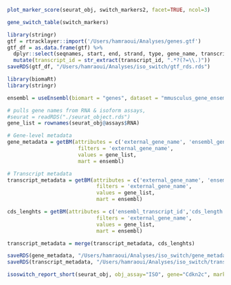 
```r
plot_marker_score(seurat_obj, switch_markers2, facet=TRUE, ncol=3)
```

```r
gene_switch_table(switch_markers)
```







```r
library(stringr)
gtf = rtracklayer::import('/Users/hamraoui/Analyses/genes.gtf') 
gtf_df = as.data.frame(gtf) %>%
  dplyr::select(seqnames, start, end, strand, type, gene_name, transcript_id, transcript_name, transcript_biotype, tag) %>%
  mutate(transcript_id = str_extract(transcript_id, ".*?(?=\\.)"))
saveRDS(gtf_df, "/Users/hamraoui/Analyses/iso_switch/gtf_rds.rds")
```

```r
library(biomaRt)
library(stringr)

ensembl = useEnsembl(biomart = "genes", dataset = "mmusculus_gene_ensembl")

# pulls gene names from RNA & isoform assays,
#seurat = readRDS("./seurat_object.rds")
gene_list = rownames(seurat_obj@assays$RNA)

# Gene-level metadata
gene_metadata = getBM(attributes = c('external_gene_name', 'ensembl_gene_id', 'description','gene_biotype','transcript_count', 'entrezgene_id'),
                       filters = 'external_gene_name',
                       values = gene_list, 
                       mart = ensembl)

# Transcript metadata
transcript_metadata = getBM(attributes = c('external_gene_name', 'ensembl_transcript_id','external_transcript_name', 'transcript_biotype','transcript_is_canonical'),
                             filters = 'external_gene_name',
                             values = gene_list,
                             mart = ensembl)

cds_lenghts = getBM(attributes = c('ensembl_transcript_id','cds_length'),
                             filters = 'external_gene_name',
                             values = gene_list,
                             mart = ensembl)

transcript_metadata = merge(transcript_metadata, cds_lenghts)

saveRDS(gene_metadata, "/Users/hamraoui/Analyses/iso_switch/gene_metadata.rds")
saveRDS(transcript_metadata, "/Users/hamraoui/Analyses/iso_switch/transcript_metadata.rds")
```

```r
isoswitch_report_short(seurat_obj, obj_assay="ISO", gene="Cdkn2c", marker_list=switch_markers, transcript_metadata=transcript_metadata) #, gtf_df=gtf_df, transcript_metadata=transcript_metadata) 
```
